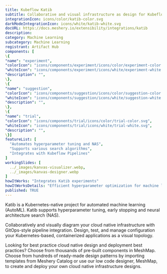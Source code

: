 ```yaml
---
title: Kubeflow Katib
subtitle: Collaborative and visual infrastructure as design for Kubeflow Katib
integrationIcon: icons/color/katib-color.svg
darkModeIntegrationIcon: icons/white/katib-white.svg
docURL: https://docs.meshery.io/extensibility/integrations/katib
description: 
category: Machine Learning
subcategory: Machine Learning
registrant: Artifact Hub
components: [
\{
"name": "experiment",
"colorIcon": "icons/components/experiment/icons/color/experiment-color.svg",
"whiteIcon": "icons/components/experiment/icons/white/experiment-white.svg",
"description": "",
\},
\{
"name": "suggestion",
"colorIcon": "icons/components/suggestion/icons/color/suggestion-color.svg",
"whiteIcon": "icons/components/suggestion/icons/white/suggestion-white.svg",
"description": "",
\},
\{
"name": "trial",
"colorIcon": "icons/components/trial/icons/color/trial-color.svg",
"whiteIcon": "icons/components/trial/icons/white/trial-white.svg",
"description": "",
\}]
featureList: [
  "Automates hyperparameter tuning and NAS",
  "Supports various search algorithms",
  "Integrates with Kubeflow Pipelines"
]
workingSlides: [
  ../_images/kanvas-visualizer.webp,
  ../_images/kanvas-designer.webp
]
howItWorks: "Integrates Katib experiments"
howItWorksDetails: "Efficient hyperparameter optimization for machine learning in Kubernetes"
published: TRUE
---
```

<p>
Katib is a Kubernetes-native project for automated machine learning (AutoML). Katib supports hyperparameter tuning, early stopping and neural architecture search (NAS).
</p>
<p>
    Collaboratively and visually diagram your cloud native infrastructure with GitOps-style pipeline integration. Design, test, and manage configuration your Kubernetes-based, containerized applications as a visual topology.
</p>
<p>
    Looking for best practice cloud native design and deployment best practices? Choose from thousands of pre-built components in MeshMap. Choose from hundreds of ready-made design patterns by importing templates from Meshery Catalog or use our low code designer, MeshMap, to create and deploy your own cloud native infrastructure designs.
</p>
